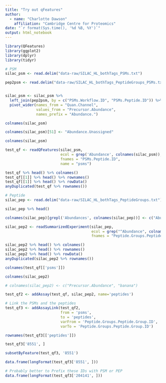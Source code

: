 ```yaml
---
title: "Try out qFeatures"
author:
  - name: "Charlotte Dawson"
    affiliation: "Cambridge Centre for Proteomics"
date: "`r format(Sys.time(), '%d %B, %Y')`"
output: html_notebook
---
```


```r
library(QFeatures)
library(ggplot2)
library(dplyr)
library(tidyr)
```

```r
# PSM
silac_psm <- read.delim("data-raw/SILAC_HL_bothTags_PSMs.txt")

pep2psm <- read.delim("data-raw/SILAC_HL_bothTags_PeptideGroups_PSMs.txt")



```

```r
silac_psm <- silac_psm %>% 
  left_join(pep2psm, by = c("PSMs.Workflow.ID", "PSMs.Peptide.ID")) %>% 
  pivot_wider(names_from = "Quan.Channel", 
              values_from = "Precursor.Abundance",
              names_prefix = "Abundance.")

```


```r
colnames(silac_psm)
```

```r
colnames(silac_psm)[51] <- "Abundance.Unassigned"
```

```r
colnames(silac_psm)
```


```r
test_qf <- readQFeatures(silac_psm, 
                         ecol = grep('Abundance', colnames(silac_psm)),
                         fnames = "PSMs.Peptide.ID",
                         name = "psms")
```

```r
test_qf %>% head() %>% colnames()
test_qf[[1]] %>% head() %>% rownames()
test_qf[[1]] %>% head() %>% rowData()
anyDuplicated(test_qf %>% rownames())
```


```r
# Peptide
silac_pep <- read.delim("data-raw/SILAC_HL_bothTags_PeptideGroups.txt")

silac_pep %>% head()
```

```r
colnames(silac_pep)[grepl('Abundances', colnames(silac_pep))] <- c("Abundance.Light", "Abundance.Heavy")
```



```r
silac_pep2 <- readSummarizedExperiment(silac_pep,
                                       ecol = grep("^Abundance", colnames(silac_pep)),
                                       fnames = "Peptide.Groups.Peptide.Group.ID")

```

```r
silac_pep2 %>% head() %>% colnames()
silac_pep2 %>% head() %>% rownames()
silac_pep2 %>% head() %>% rowData()
anyDuplicated(silac_pep2 %>% rownames())
```

```r
colnames(test_qf[['psms']])
```

```r
colnames(silac_pep2)
```

```r
# colnames(silac_pep2) <- c("Precursor.Abundance", "banana")
```


```r
test_qf2 <- addAssay(test_qf, silac_pep2, name='peptides')
```

```r
# Link the PSMs and the peptides
test_qf3 <- addAssayLink(test_qf2,
                         from = 'psms',
                         to = 'peptides',
                         varFrom = 'Peptide.Groups.Peptide.Group.ID',
                         varTo = 'Peptide.Groups.Peptide.Group.ID')
```

```r
rownames(test_qf3[['peptides']])
```

```r
test_qf3['8551', ]
```

```r
subsetByFeature(test_qf3, '8551')
```

```r
data.frame(longFormat(test_qf3['8551', ]))
```

```r
# Probably better to Prefix these IDs with PSM or PEP
data.frame(longFormat(test_qf3['204141', ]))
```

